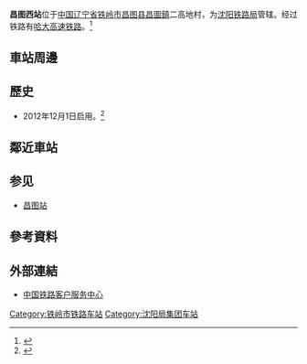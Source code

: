 {{expand|time=2014-04-02T03:25:05+00:00}}
{{Infobox China railway station 
|车站名称 = 昌图西站
|图片 = 
|图片介绍 = 
|其他名称 =
|英文名称 = Changtuxi Railway Station<ref>{{Cite web |url=http://news.sina.com.cn/o/2012-09-18/080725196193.shtml |title=铁道部:火车站名含"东西南北"统一改用拼音 |accessdate=2018-02-07 |archive-date=2017-07-30 |archive-url=https://web.archive.org/web/20170730073100/http://news.sina.com.cn/o/2012-09-18/080725196193.shtml |dead-url=no }}</ref><ref>{{cite journal |author=[[铁道部运输局|铁道部运输局]] |journal = 铁路客货运输专刊 |year=2012 |issue=4 |title = 关于明确铁路车站站名英文译法的通知 |id = 运营运调电[2012]1911号 |page = 6}}</ref>
|车站代码 = 
|电报码 = CPT
|拼音码 = CTX
|车站位置 = [[辽宁省|辽宁省]][[铁岭市|铁岭市]][[昌图县|昌图县]][[昌圖鎮|昌圖鎮]]二高地村
|归属 = [[沈阳铁路局|沈阳铁路局]]
|线路 = [[哈大客运专线|哈大客运专线]]
|车站等级 = 
|月台数目 = 2
|站台面 = 
|股道数目 = 4
|坐标 = {{coord|42|46|32.5|N|124|3|36.00|E|display=inline,title|source:wikidata}}
|网站 =
}}
'''昌图西站'''位于[[中国|中国]][[辽宁省|辽宁省]][[铁岭市|铁岭市]][[昌图县|昌图县]][[昌圖鎮|昌圖鎮]]二高地村，为[[沈阳铁路局|沈阳铁路局]]管辖。经过铁路有[[哈大高速铁路|哈大高速铁路]]。<ref>{{Cite web |url=http://search.huochepiao.com/huochezhan/jieshao/3763.htm |title=昌图西高铁站介绍 |accessdate=2016-12-29 |archive-date=2016-12-30 |archive-url=https://web.archive.org/web/20161230001715/http://search.huochepiao.com/huochezhan/jieshao/3763.htm |dead-url=no }}</ref>

==車站周邊==
== 歷史 ==
* 2012年12月1日启用。<ref>{{Cite web |url=http://news.sina.com.cn/c/2012-11-25/000025656156.shtml |title=哈大高铁将于12月1日开通运营 |accessdate=2016-12-29 |archive-date=2016-12-29 |archive-url=https://web.archive.org/web/20161229172256/http://news.sina.com.cn/c/2012-11-25/000025656156.shtml |dead-url=no }}</ref>
==鄰近車站==
{{start rail box|[[中国铁路|中国铁路]]}}
{{s-inop|[[开原西站|开原西站]]|[[大连北站|大连北]]方向}}
{{s-line|[[哈大高速铁路|哈大高速铁路]]<br />← 28km 昌图西站 51km →}}
{{s-inop|[[四平东站|四平东站]]|[[哈尔滨西站|哈尔滨西]]方向}}
{{end box}}
== 参见 ==
* [[昌图站|昌图站]]
==參考資料==
{{reflist}}
==外部連結==
* [http://www.12306.cn/mormhweb/ 中国铁路客户服务中心] {{Wayback|url=http://www.12306.cn/mormhweb/ |date=20180205163941 }}
{{哈大高速铁路}}
[[Category:铁岭市铁路车站|Category:铁岭市铁路车站]]
[[Category:沈阳局集团车站|Category:沈阳局集团车站]]